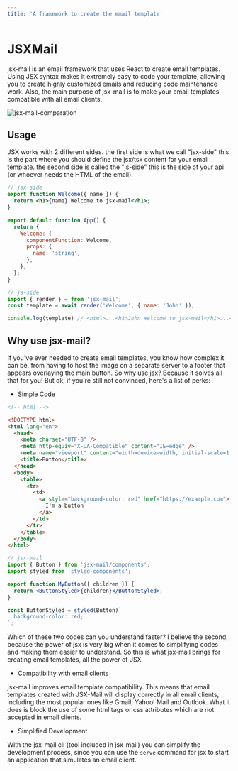 ```yaml
---
title: 'A framework to create the email template'
---
```


# JSXMail

jsx-mail is an email framework that uses React to create email templates. Using JSX syntax makes it extremely easy to code your template, allowing you to create highly customized emails and reducing code maintenance work. Also, the main purpose of jsx-mail is to make your email templates compatible with all email clients.

![jsx-mail-comparation](https://user-images.githubusercontent.com/72868196/183707838-19065b95-34fa-430e-a3e1-f4f353a05259.jpg)

## Usage

JSX works with 2 different sides. the first side is what we call "jsx-side" this is the part where you should define the jsx/tsx content for your email template. the second side is called the "js-side" this is the side of your api (or whoever needs the HTML of the email).

```jsx
// jsx-side
export function Welcome({ name }) {
  return <h1>{name} Welcome to jsx-mail</h1>;
}

export default function App() {
  return {
    Welcome: {
      componentFunction: Welcome,
      props: {
        name: 'string',
      },
    },
  };
}
```

```js
// js-side
import { render } = from 'jsx-mail';
const template = await render('Welcome', { name: 'John' });

console.log(template) // <html>...<h1>John Welcome to jsx-mail</h1>...</html>
```

## Why use jsx-mail?

If you've ever needed to create email templates, you know how complex it can be, from having to host the image on a separate server to a footer that appears overlaying the main button. So why use jsx? Because it solves all that for you! But ok, if you're still not convinced, here's a list of perks:

- Simple Code

```html
<!-- html -->

<!DOCTYPE html>
<html lang="en">
  <head>
    <meta charset="UTF-8" />
    <meta http-equiv="X-UA-Compatible" content="IE=edge" />
    <meta name="viewport" content="width=device-width, initial-scale=1.0" />
    <title>Button</title>
  </head>
  <body>
    <table>
      <tr>
        <td>
          <a style="background-color: red" href="https://example.com">
            I'm a button
          </a>
        </td>
      </tr>
    </table>
  </body>
</html>
```

```jsx
// jsx-mail
import { Button } from 'jsx-mail/components';
import styled from 'styled-components';

export function MyButton({ children }) {
  return <ButtonStyled>{children}</ButtonStyled>;
}

const ButtonStyled = styled(Button)`
  background-color: red;
`;
```

Which of these two codes can you understand faster? I believe the second, because the power of jsx is very big when it comes to simplifying codes and making them easier to understand. So this is what jsx-mail brings for creating email templates, all the power of JSX.

- Compatibility with email clients

jsx-mail improves email template compatibility. This means that email templates created with JSX-Mail will display correctly in all email clients, including the most popular ones like Gmail, Yahoo! Mail and Outlook. What it does is block the use of some html tags or css attributes which are not accepted in email clients.

- Simplified Development

With the jsx-mail cli (tool included in jsx-mail) you can simplify the development process, since you can use the `serve` command for jsx to start an application that simulates an email client.
